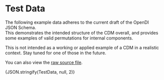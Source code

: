 
# Test Data

The following example data adheres to the current draft of the OpenDI JSON Schema.  
This demonstrates the intended structure of the CDM overall, and provides some examples of valid permutations for internal components.

This is not intended as a working or applied example of a CDM in a realistic context. Stay tuned for one of those in the future.

You can also view the [raw source file](./schemas/test-data.json).

<CodeBlock language="json" title="OpenDI JSON Schema -- Schema-Compliant Data">{JSON.stringify(TestData, null, 2)}</CodeBlock>